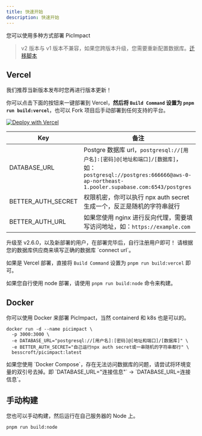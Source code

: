 ```yaml
---
title: 快速开始
description: 快速开始
---
```


您可以使用多种方式部署 PicImpact

> v2 版本与 v1 版本不兼容，如果您跨版本升级，您需要重新配置数据库。[迁移脚本](https://github.com/besscroft/PicImpact/tree/main/scripts/migrate)

## Vercel

<Callout>我们推荐当新版本发布时您再进行版本更新！</Callout>

你可以点击下面的按钮来一键部署到 Vercel，**然后将 `Build Command` 设置为 `pnpm run build:vercel`**，也可以 Fork 项目后手动部署到任何支持的平台。

<a href="https://vercel.com/new/clone?repository-url=https%3A%2F%2Fgithub.com%2Fbesscroft%2FPicImpact&env=DATABASE_URL,AUTH_SECRET"><img src="https://vercel.com/button" alt="Deploy with Vercel"/></a>

| Key          | 备注                                                                                           |
|--------------|----------------------------------------------------------------------------------------------|
| DATABASE_URL | Postgre 数据库 url，`postgresql://[用户名]:[密码]@[地址和端口]/[数据库]`，如：`postgresql://postgres:666666@aws-0-ap-northeast-1.pooler.supabase.com:6543/postgres` |
| BETTER_AUTH_SECRET  | 权限机密，你可以执行 npx auth secret 生成一个，反正是随机的字符串就行                                                  |
| BETTER_AUTH_URL  | 如果您使用 nginx 进行反向代理，需要填写访问地址，如：`https://example.com` |

<Callout title="非常重要" type="error">
  升级至 v2.6.0，以及新部署的用户，在部署完毕后，自行注册用户即可！
</Callout>

<Callout title="注意事项">
请根据您的数据库供应商来填写正确的数据库 `connect url`。

如果是 Vercel 部署，直接将 `Build Command` 设置为 `pnpm run build:vercel` 即可。

如果您自行使用 node 部署，请使用 `pnpm run build:node` 命令来构建。
</Callout>

## Docker

你可以使用 Docker 来部署 PicImpact，当然 containerd 和 k8s 也是可以的。

```shell
docker run -d --name picimpact \
  -p 3000:3000 \
  -e DATABASE_URL="postgresql://[用户名]:[密码]@[地址和端口]/[数据库]" \
  -e BETTER_AUTH_SECRET="自己运行npx auth secret或一串随机的字符串都行" \
  besscroft/picimpact:latest
```

<Callout title="值得注意" type="warn">
如果您使用 `Docker Compose`，存在无法访问数据库的问题，请尝试将环境变量的双引号去掉。即 `DATABASE_URL="连接信息"` -> `DATABASE_URL=连接信息`。
</Callout>

## 手动构建

<Callout>您也可以手动构建，然后运行在自己服务器的 Node 上。</Callout>

```shell
pnpm run build:node
```